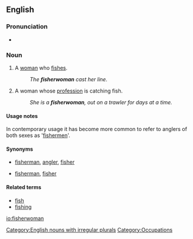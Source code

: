 ==English==

===Pronunciation===
* {{a|UK}} {{IPA|/ˈfɪʃəˌwʊmən/}}

===Noun===
{{en-noun|sg=[[fish]][[-er|er]][[woman]]|pl=fisherwomen}}

# A [[woman]] who [[fish#Verb|fishes]].
#: ''The '''fisherwoman''' cast her line.''
# A woman whose [[profession]] is catching fish.
#: ''She is a '''fisherwoman''', out on a trawler for days at a time.''

====Usage notes====
In contemporary usage it has become more common to refer to anglers of both sexes as '[[fisherman|fishermen]]'.

====Synonyms====
* {{i-c|woman who fishes}} [[fisherman]], [[angler]], [[fisher]]
* {{i-c|woman whose profession is catching fish}} [[fisherman]], [[fisher]]

====Related terms====
* [[fish]]
* [[fishing]]

[[Category:English nouns with irregular plurals]]
[[Category:Occupations]]

[[io:fisherwoman]]